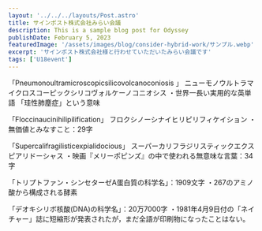 ```yaml
---
layout: '../../../layouts/Post.astro'
title: サインポスト株式会社みらい会議
description: This is a sample blog post for Odyssey
publishDate: February 5, 2023
featuredImage: '/assets/images/blog/consider-hybrid-work/サンプル.webp'
excerpt: 'サインポスト株式会社様と行わせていただいたみらい会議です'
tags: ['U18event']
---
```


「Pneumonoultramicroscopicsilicovolcanoconiosis 」
ニューモノウルトラマイクロスコーピックシリコヴォルケーノコニオシス
・世界一長い実用的な英単語 「珪性肺塵症」という意味

「Floccinaucinihilipilification」
フロクシノーシナイヒリピリフィケイション
・無価値とみなすこと：29字

「Supercalifragilisticexpialidocious」
スーパーカリフラジリスティックエクスピアリドーシャス
・映画『メリーポピンズ』の中で使われる無意味な言葉：34字

「トリプトファン・シンセターゼA蛋白質の科学名」：1909文字
・267のアミノ酸から構成される酵素

「デオキシリボ核酸(DNA)の科学名」：20万7000字
・1981年4月9日付の「ネイチャー」誌に短縮形が発表されたが，まだ全語が印刷物になったことはない。
